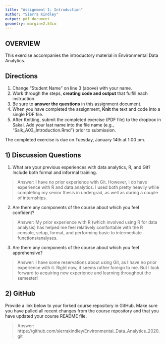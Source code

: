 ```yaml
---
title: "Assignment 1: Introduction"
author: "Sierra Kindley"
output: pdf_document
geometry: margin=2.54cm
---
```


## OVERVIEW

This exercise accompanies the introductory material in Environmental Data Analytics. 

## Directions
1. Change "Student Name" on line 3 (above) with your name.
3. Work through the steps, **creating code and output** that fulfill each instruction.
4. Be sure to **answer the questions** in this assignment document.
6. When you have completed the assignment, **Knit** the text and code into a single PDF file.
8. After Knitting, submit the completed exercise (PDF file) to the dropbox in Sakai. Add your last name into the file name (e.g., "Salk_A03_Introduction.Rmd") prior to submission.

The completed exercise is due on Tuesday, January 14th at 1:00 pm.

## 1) Discussion Questions

1. What are your previous experiences with data analytics, R, and Git? Include both formal and informal training.

> Answer: I have no prior experience with Git. However, I do have experience with R and data analytics. I used both pretty heavily while completing my senior thesis in undergrad, as well as during a couple of internships. 

2. Are there any components of the course about which you feel confident?

> Answer: My prior experience with R (which involved using R for data analysis) has helped me feel relatively comfortable with the R console, setup, format, and performing basic to intermediate functions/analyses.

3. Are there any components of the course about which you feel apprehensive?

> Answer: I have some reservations about using Git, as I have no prior experience with it. Right now, it seems rather foreign to me. But I look forward to acquiring new experience and learning throughout the semester!


## 2) GitHub

Provide a link below to your forked course repository in GitHub. Make sure you have pulled all recent changes from the course repository  and that you have updated your course README file. 

> Answer: https://github.com/sierrakindley/Environmental_Data_Analytics_2020.git


